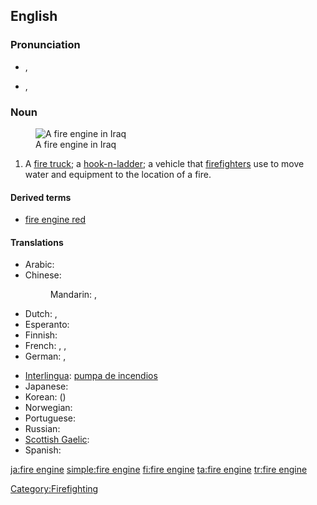 ==English==
{{wikipedia}}

===Pronunciation===
* {{a|British|Australian}} {{IPA|/faɪə(ɹ)-ɛn.dʒin/}}, {{SAMPA|/faI@(r)-En.dZIn/}}
* {{a|US}} {{IPA|/faɪɚ-ɛn.dʒin/}}, {{SAMPA|/faI@`-En.dZIn/}}

===Noun===
{{en-noun|sg=[[fire]] [[engine]]}}
[[Image:Baghdad fire department engine Iraq.jpg|thumb|A fire engine in Iraq]]

# A [[fire truck]]; a [[hook-n-ladder]]; a vehicle that [[firefighter]]s use to move water and equipment to the location of a fire.

====Derived terms====
* [[fire engine red]]

====Translations====
{{trans-top|fire truck}}
* Arabic: {{t|ar|حريق محرك|m|tr=Hariiq muHárrik|sc=Arab}}
* Chinese:
*: Mandarin: {{t|zh|消防車|sc=Hani}},  {{t|zh|消防车|tr=xiāofángchē|sc=Hani}}
* Dutch: {{t+|nl|brandweerauto|m}}, {{t+|nl|brandweerwagen|m}}
* Esperanto: {{t+|eo|fajropumpilo|xs=Esperanto}}
* Finnish: {{t-|fi|paloauto}}
* French: {{t+|fr|camion d'incendie|m}}, {{t+|fr|pompe à incendie|f}}, {{t+|fr|voiture de pompiers|f}}
* German: {{t+|de|Feuerwehrwagen|m}}, {{t+|de|Feuerwehrspritze|f}}
{{trans-mid}}
* [[Interlingua]]: [[pumpa de incendios]]
* Japanese: {{t-|ja|消防車|tr=しょうぼうしゃ, shōbōsha}}
* Korean: {{t|ko|소방차|tr=sobangcha|sc=Kore}} ({{t|ko|消防車|sc=Kore}})
* Norwegian: {{t-|no|brannbil|m}}
* Portuguese: {{t+|pt|bomba de incêndio|f}}
* Russian: {{t|ru|пожарная машина|f|tr=požárnaja mašína|sc=Cyrl}}
* [[Scottish Gaelic]]: {{t-|gd|einnsean-smàlaidh|m|xs=Scottish Gaelic}}
* Spanish: {{t+|es|coche de bomberos|m}}
{{trans-bottom}}

[[Category:Firefighting]]

[[ja:fire engine]]
[[simple:fire engine]]
[[fi:fire engine]]
[[ta:fire engine]]
[[tr:fire engine]]